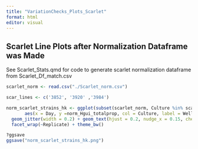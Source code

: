 ```yaml
---
title: "VariationChecks_Plots_Scarlet"
format: html
editor: visual
---
```


## Scarlet Line Plots after Normalization Dataframe was Made

See Scarlet_Stats.qmd for code to generate scarlet normalization dataframe from Scarlet_Df_match.csv

```r
scarlet_norm <- read.csv("./Scarlet_norm.csv")

scar_lines <- c('3852', '3920' ,'3984')

norm_scarlet_strains_hk <- ggplot(subset(scarlet_norm, Culture %in% scar_lines), 
       aes(x = Day, y =norm_Hgui_totalprop, col = Culture, label = Well_Num)) +
  geom_jitter(width = 0.2) + geom_text(hjust = 0.2, nudge_x = 0.15, check_overlap = TRUE) + 
  facet_wrap(~Replicate) + theme_bw()

?ggsave
ggsave("norm_scarlet_strains_hk.png")
```
